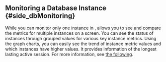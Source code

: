 ## Monitoring a Database Instance {#side_dbMonitoring}

While you can monitor only one instance in <Cmdname sid="side_dbMonitoring" className="uitext" />, <Cmdname sid="side_multiInstance" className="uitext" /> allows you to see and compare the metrics for multiple instances on a screen. You can see the status of instances through grouped values for various key instance metrics. Using the graph charts, you can easily see the trend of instance metric values and which instances have higher values. It provides information of the longest lasting active session. For more information, see [the following](multi-instance-monitoring).
